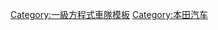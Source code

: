 <noinclude>{{noteTA
|G1=F1
}}</noinclude>
{{Navbox with collapsible groups
| name       = 本田F1車隊
| title      = {{flagicon|JPN}} [[本田F1車隊|{{color|black|本田F1車隊}}]]
| state      = {{{state|autocollapse}}}
| titlestyle = background:white; color:black; border:1px solid red;
| listclass  = hlist

| group1 = 本田RD公司 ({{le|1964年一级方程式锦标赛|1964 Formula One season|1964}}–{{le|1968年一级方程式锦标赛|1968 Formula One season|1968}})
| group1style = background:white; color:black; border:1px solid red;
| list1 = 
;人物
:{{flagicon|JPN}} [[本田宗一郎]]
:{{flagicon|JPN}} {{link-ja|中村良夫|中村良夫 (自動車)}}
:{{flagicon|JPN}} {{le|川本信彦|Nobuhiko Kawamoto}}
:{{flagicon|JPN}} [[入交昭一郎]]
:{{flagicon|JPN}} {{le|福井威夫|Takeo Fukui}}

;车手
: {{flagicon|USA}} {{le|鲁尼·巴克南|Ronnie Bucknum}}
: {{flagicon|USA}} [[里奇·金瑟]]
: {{flagicon|UK}} [[约翰·苏尔特斯]]
: {{flagicon|UK}} {{le|大卫·霍普斯|David Hobbs (racing driver)}}
: {{flagicon|FRA}} {{le|乔·施莱瑟|Jo Schlesser}}

;[[一级方程式]]赛车
:{{le|本田RA271|Honda RA271|RA271}}
:{{le|本田RA272|Honda RA272|RA272}}
:{{le|本田RA273|Honda RA273|RA273}}
:{{le|本田RA300|Honda RA300|RA300}}
:{{le|本田RA301|Honda RA301|RA301}}
:{{le|本田RA302|Honda RA302|RA302}}

| group2 = 本田F1车队 ([[2006年世界一级方程式锦标赛|2006]]–[[2008年世界一级方程式锦标赛|2008]])
| group2style = background:white; color:#1aeb86; border:1px solid green;
| list2 = 

;人物
:{{flagicon|UK}} [[尼克·弗莱]]
:{{flagicon|UK}} [[罗斯·布朗]]
:{{flagicon|UK}} [[彼得·博寧頓]]
:{{flagicon|Japan}} {{le|和田康裕|Yasuhiro Wada (Honda)}}
:{{flagicon|Japan}} [[中本修平]]
:{{flagicon|Brazil}} [[吉尔·德·费兰]]

;车手
:{{flagicon|UK}} [[简森·巴顿]]
:{{flagicon|Brazil}} [[鲁本斯·巴里切罗]] 

;[[一级方程式]]车辆
:{{le|本田RA106|Honda RA106|RA106}}
:{{le|本田RA107|Honda RA107|RA107}}
:{{le|本田RA108|Honda RA108|RA108}}

| group3 = 本田引-{}-擎夺冠记录
| group3style = background:#cc0000; color:White;
| list3 =

;[[F1世界车手冠军列表|车手冠军]]
: {{F1|1987}}
: {{F1|1988}}
: {{F1|1989}}
: {{F1|1990}}
: {{F1|1991}}
: {{F1|2021}}

;[[一级方程式世界车队冠军列表|车队冠军]]
: {{F1|1986}}
: {{F1|1987}}
: {{F1|1988}}
: {{F1|1989}}
: {{F1|1990}}
: {{F1|1991}}
}}<noinclude>
[[Category:一級方程式車隊模板]]
[[Category:本田汽车]]
</noinclude>